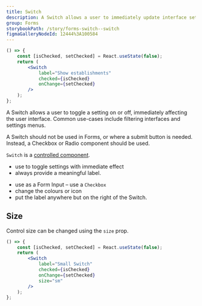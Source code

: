 ```yaml
---
title: Switch
description: A Switch allows a user to immediately update interface settings.
group: Forms
storybookPath: /story/forms-switch--switch
figmaGalleryNodeId: 12444%3A100584
---
```


```jsx live
() => {
	const [isChecked, setChecked] = React.useState(false);
	return (
		<Switch
			label="Show establishments"
			checked={isChecked}
			onChange={setChecked}
		/>
	);
};
```

A Switch allows a user to toggle a setting on or off, immediately affecting the user interface. Common use-cases include filtering interfaces and settings menus.

A Switch should not be used in Forms, or where a submit button is needed. Instead, a Checkbox or Radio component should be used.

`Switch` is a [controlled component](https://reactjs.org/docs/forms.html#controlled-components).

<DoHeading />

- use to toggle settings with immediate effect
- always provide a meaningful label.

<DontHeading />

- use as a Form Input – use a `Checkbox`
- change the colours or icon
- put the label anywhere but on the right of the Switch.

## Size

Control size can be changed using the `size` prop.

```jsx live
() => {
	const [isChecked, setChecked] = React.useState(false);
	return (
		<Switch
			label="Small Switch"
			checked={isChecked}
			onChange={setChecked}
			size="sm"
		/>
	);
};
```
